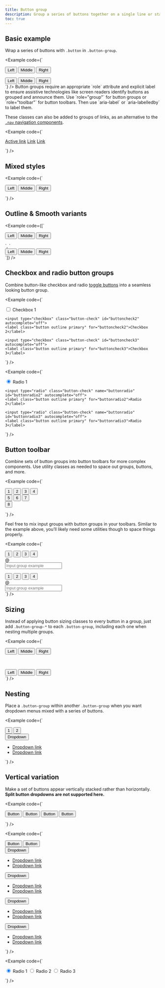 ```yaml
---
title: Button group
description: Group a series of buttons together on a single line or stack them in a vertical column.
toc: true
---
```


## Basic example

Wrap a series of buttons with `.button` in `.button-group`.

<Example code={`<div class="button-group" role="group" aria-label="Basic example">
    <button type="button" class="button default">Left</button>
    <button type="button" class="button default">Middle</button>
    <button type="button" class="button default">Right</button>
  </div>
  <div class="button-group" role="group" aria-label="Basic example">
    <button type="button" class="button primary">Left</button>
    <button type="button" class="button primary">Middle</button>
    <button type="button" class="button primary">Right</button>
  </div>`} />

<Callout>
Button groups require an appropriate `role` attribute and explicit label to ensure assistive technologies like screen readers identify buttons as grouped and announce them. Use `role="group"` for button groups or `role="toolbar"` for button toolbars. Then use `aria-label` or `aria-labelledby` to label them.
</Callout>

These classes can also be added to groups of links, as an alternative to the [`.nav` navigation components]([[docsref:/components/navs-tabs]]).

<Example code={`<div class="button-group">
    <a href="#" class="button primary active" aria-current="page">Active link</a>
    <a href="#" class="button primary">Link</a>
    <a href="#" class="button primary">Link</a>
  </div>`} />

## Mixed styles

<Example code={`<div class="button-group" role="group" aria-label="Basic mixed styles example">
    <button type="button" class="button danger">Left</button>
    <button type="button" class="button warning">Middle</button>
    <button type="button" class="button success">Right</button>
  </div>`} />

## Outline & Smooth variants

<Example code={[`<div class="button-group" role="group" aria-label="Basic outline example">
    <button type="button" class="button outline primary">Left</button>
    <button type="button" class="button outline primary">Middle</button>
    <button type="button" class="button outline primary">Right</button>
  </div>`,
  `<div class="button-group" role="group" aria-label="Basic smooth example">
    <button type="button" class="button smooth primary">Left</button>
    <button type="button" class="button smooth primary">Middle</button>
    <button type="button" class="button smooth primary">Right</button>
  </div>`]} />

## Checkbox and radio button groups

Combine button-like checkbox and radio [toggle buttons]([[docsref:/forms/checks-radios]]) into a seamless looking button group.

<Example code={`<div class="button-group" role="group" aria-label="Basic checkbox toggle button group">
    <input type="checkbox" class="button-check" id="buttoncheck1" autocomplete="off">
    <label class="button outline primary" for="buttoncheck1">Checkbox 1</label>

    <input type="checkbox" class="button-check" id="buttoncheck2" autocomplete="off">
    <label class="button outline primary" for="buttoncheck2">Checkbox 2</label>

    <input type="checkbox" class="button-check" id="buttoncheck3" autocomplete="off">
    <label class="button outline primary" for="buttoncheck3">Checkbox 3</label>
  </div>`} />

<Example code={`<div class="button-group" role="group" aria-label="Basic radio toggle button group">
    <input type="radio" class="button-check" name="buttonradio" id="buttonradio1" autocomplete="off" checked>
    <label class="button outline primary" for="buttonradio1">Radio 1</label>

    <input type="radio" class="button-check" name="buttonradio" id="buttonradio2" autocomplete="off">
    <label class="button outline primary" for="buttonradio2">Radio 2</label>

    <input type="radio" class="button-check" name="buttonradio" id="buttonradio3" autocomplete="off">
    <label class="button outline primary" for="buttonradio3">Radio 3</label>
  </div>`} />

## Button toolbar

Combine sets of button groups into button toolbars for more complex components. Use utility classes as needed to space out groups, buttons, and more.

<Example code={`<div class="button-toolbar" role="toolbar" aria-label="Toolbar with button groups">
    <div class="button-group me-xsmall" role="group" aria-label="First group">
      <button type="button" class="button primary">1</button>
      <button type="button" class="button primary">2</button>
      <button type="button" class="button primary">3</button>
      <button type="button" class="button primary">4</button>
    </div>
    <div class="button-group me-xsmall" role="group" aria-label="Second group">
      <button type="button" class="button secondary">5</button>
      <button type="button" class="button secondary">6</button>
      <button type="button" class="button secondary">7</button>
    </div>
    <div class="button-group" role="group" aria-label="Third group">
      <button type="button" class="button info">8</button>
    </div>
  </div>`} />

Feel free to mix input groups with button groups in your toolbars. Similar to the example above, you’ll likely need some utilities though to space things properly.

<Example code={`<div class="button-toolbar mb-medium" role="toolbar" aria-label="Toolbar with button groups">
    <div class="button-group me-xsmall" role="group" aria-label="First group">
      <button type="button" class="button outline secondary">1</button>
      <button type="button" class="button outline secondary">2</button>
      <button type="button" class="button outline secondary">3</button>
      <button type="button" class="button outline secondary">4</button>
    </div>
    <div class="input-group">
      <div class="input-addon" id="buttonGroupAddon">@</div>
      <input type="text" class="form-input" placeholder="Input group example" aria-label="Input group example" aria-describedby="buttonGroupAddon">
    </div>
  </div>

  <div class="button-toolbar justify-content-between" role="toolbar" aria-label="Toolbar with button groups">
    <div class="button-group" role="group" aria-label="First group">
      <button type="button" class="button outline secondary">1</button>
      <button type="button" class="button outline secondary">2</button>
      <button type="button" class="button outline secondary">3</button>
      <button type="button" class="button outline secondary">4</button>
    </div>
    <div class="input-group">
      <div class="input-addon" id="buttonGroupAddon2">@</div>
      <input type="text" class="form-input" placeholder="Input group example" aria-label="Input group example" aria-describedby="buttonGroupAddon2">
    </div>
  </div>`} />

## Sizing

Instead of applying button sizing classes to every button in a group, just add `.button-group-*` to each `.button-group`, including each one when nesting multiple groups.

<Example code={`<div class="button-group button-group-large" role="group" aria-label="Large button group">
    <button type="button" class="button outline primary">Left</button>
    <button type="button" class="button outline primary">Middle</button>
    <button type="button" class="button outline primary">Right</button>
  </div>
  <br /><br />
  <div class="button-group button-group-small" role="group" aria-label="Small button group">
    <button type="button" class="button outline primary">Left</button>
    <button type="button" class="button outline primary">Middle</button>
    <button type="button" class="button outline primary">Right</button>
  </div>`} />

## Nesting

Place a `.button-group` within another `.button-group` when you want dropdown menus mixed with a series of buttons.

<Example code={`<div class="button-group" role="group" aria-label="Button group with nested dropdown">
    <button type="button" class="button primary">1</button>
    <button type="button" class="button primary">2</button>
    <div class="button-group" role="group">
      <button type="button" class="button primary dropdown-toggle" data-cx-toggle="dropdown" aria-expanded="false">
        Dropdown
      </button>
      <ul class="dropdown-menu">
        <li><a class="dropdown-item" href="#">Dropdown link</a></li>
        <li><a class="dropdown-item" href="#">Dropdown link</a></li>
      </ul>
    </div>
  </div>`} />

## Vertical variation

Make a set of buttons appear vertically stacked rather than horizontally. **Split button dropdowns are not supported here.**

<Example code={`<div class="button-group-vertical" role="group" aria-label="Vertical button group">
    <button type="button" class="button primary">Button</button>
    <button type="button" class="button primary">Button</button>
    <button type="button" class="button primary">Button</button>
    <button type="button" class="button primary">Button</button>
  </div>`} />

<Example code={`<div class="button-group-vertical" role="group" aria-label="Vertical button group">
    <button type="button" class="button primary">Button</button>
    <button type="button" class="button primary">Button</button>
    <div class="button-group" role="group">
      <button type="button" class="button primary dropdown-toggle" data-cx-toggle="dropdown" aria-expanded="false">
        Dropdown
      </button>
      <ul class="dropdown-menu">
        <li><a class="dropdown-item" href="#">Dropdown link</a></li>
        <li><a class="dropdown-item" href="#">Dropdown link</a></li>
      </ul>
    </div>
    <div class="button-group dropstart" role="group">
      <button type="button" class="button primary dropdown-toggle" data-cx-toggle="dropdown" aria-expanded="false">
        Dropdown
      </button>
      <ul class="dropdown-menu">
        <li><a class="dropdown-item" href="#">Dropdown link</a></li>
        <li><a class="dropdown-item" href="#">Dropdown link</a></li>
      </ul>
    </div>
    <div class="button-group dropend" role="group">
      <button type="button" class="button primary dropdown-toggle" data-cx-toggle="dropdown" aria-expanded="false">
        Dropdown
      </button>
      <ul class="dropdown-menu">
        <li><a class="dropdown-item" href="#">Dropdown link</a></li>
        <li><a class="dropdown-item" href="#">Dropdown link</a></li>
      </ul>
    </div>
    <div class="button-group dropup" role="group">
      <button type="button" class="button primary dropdown-toggle" data-cx-toggle="dropdown" aria-expanded="false">
        Dropdown
      </button>
      <ul class="dropdown-menu">
        <li><a class="dropdown-item" href="#">Dropdown link</a></li>
        <li><a class="dropdown-item" href="#">Dropdown link</a></li>
      </ul>
    </div>
  </div>`} />

<Example code={`<div class="button-group-vertical" role="group" aria-label="Vertical radio toggle button group">
    <input type="radio" class="button-check" name="vbutton-radio" id="vbutton-radio1" autocomplete="off" checked>
    <label class="button outline danger" for="vbutton-radio1">Radio 1</label>
    <input type="radio" class="button-check" name="vbutton-radio" id="vbutton-radio2" autocomplete="off">
    <label class="button outline danger" for="vbutton-radio2">Radio 2</label>
    <input type="radio" class="button-check" name="vbutton-radio" id="vbutton-radio3" autocomplete="off">
    <label class="button outline danger" for="vbutton-radio3">Radio 3</label>
  </div>`} />
